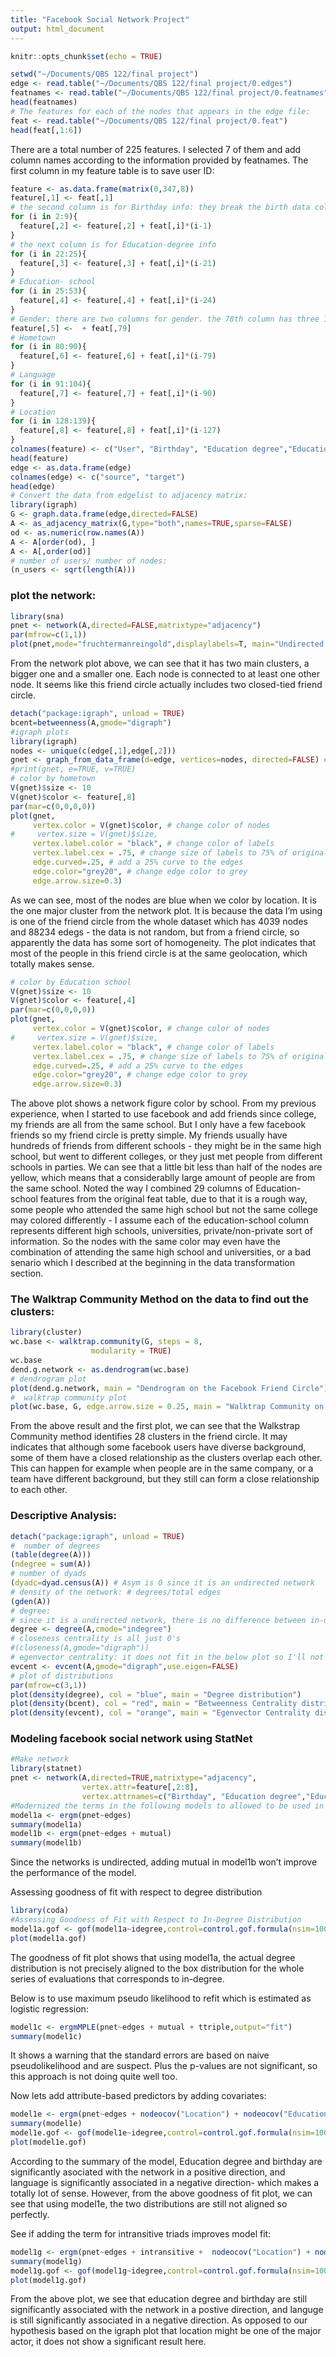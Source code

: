 ```yaml
---
title: "Facebook Social Network Project"
output: html_document
---
```


```r
knitr::opts_chunk$set(echo = TRUE)
```

```r
setwd("~/Documents/QBS 122/final project")
edge <- read.table("~/Documents/QBS 122/final project/0.edges")
featnames <- read.table("~/Documents/QBS 122/final project/0.featnames")
head(featnames)
# The features for each of the nodes that appears in the edge file:
feat <- read.table("~/Documents/QBS 122/final project/0.feat")
head(feat[,1:6])
```


There are a total number of 225 features. I selected 7 of them and add column names according to the information provided by featnames. The first column in my feature table is to save user ID:
```r
feature <- as.data.frame(matrix(0,347,8))
feature[,1] <- feat[,1]
# the second column is for Birthday info: they break the birth data column into 7 columns, I guess it's for different months. Here I will use numbers from 1 to 7 to represent different birthday info
for (i in 2:9){
  feature[,2] <- feature[,2] + feat[,i]*(i-1)
}
# the next column is for Education-degree info
for (i in 22:25){
  feature[,3] <- feature[,3] + feat[,i]*(i-21)
}
# Education- school
for (i in 25:53){
  feature[,4] <- feature[,4] + feat[,i]*(i-24)
}
# Gender: there are two columns for gender. the 78th column has three 1's and all the left are 0's. The 79th column has around half and half. I assume the 79th column indicates the biological gender = psycological gender, while the 78th means more complicated including transgender. So here I'll just use 79th column:
feature[,5] <-  + feat[,79]
# Hometown
for (i in 80:90){
  feature[,6] <- feature[,6] + feat[,i]*(i-79)
}
# Language
for (i in 91:104){
  feature[,7] <- feature[,7] + feat[,i]*(i-90)
}
# Location
for (i in 128:139){
  feature[,8] <- feature[,8] + feat[,i]*(i-127)
}
colnames(feature) <- c("User", "Birthday", "Education degree","Education School","Gender", "Hometown","Languages","Location")
head(feature)
edge <- as.data.frame(edge)
colnames(edge) <- c("source", "target")
head(edge)
# Convert the data from edgelist to adjacency matrix:
library(igraph)
G <- graph.data.frame(edge,directed=FALSE)
A <- as_adjacency_matrix(G,type="both",names=TRUE,sparse=FALSE)
od <- as.numeric(row.names(A))
A <- A[order(od), ]
A <- A[,order(od)]
# number of users/ number of nodes:
(n_users <- sqrt(length(A)))
```

### plot the network:
```r
library(sna)
pnet <- network(A,directed=FALSE,matrixtype="adjacency")
par(mfrow=c(1,1))
plot(pnet,mode="fruchtermanreingold",displaylabels=T, main="Undirected Facebook Friends Network")
```
From the network plot above, we can see that it has two main clusters, a bigger one and a smaller one. Each node is connected to at least one other node. It seems like this friend circle actually includes two closed-tied friend circle.


```r
detach("package:igraph", unload = TRUE)
bcent=betweenness(A,gmode="digraph")
#igraph plots
library(igraph)
nodes <- unique(c(edge[,1],edge[,2]))
gnet <- graph_from_data_frame(d=edge, vertices=nodes, directed=FALSE) #Make graph object
#print(gnet, e=TRUE, v=TRUE)
# color by hometown
V(gnet)$size <- 10
V(gnet)$color <- feature[,8]
par(mar=c(0,0,0,0))
plot(gnet,
     vertex.color = V(gnet)$color, # change color of nodes
#     vertex.size = V(gnet)$size,
     vertex.label.color = "black", # change color of labels
     vertex.label.cex = .75, # change size of labels to 75% of original size
     edge.curved=.25, # add a 25% curve to the edges
     edge.color="grey20", # change edge color to grey
     edge.arrow.size=0.3)
```
As we can see, most of the nodes are blue when we color by location. It is the one major cluster from the network plot. It is because the data I'm using is one of the friend circle from the whole dataset which has 4039 nodes and 88234 edegs - the data is not random, but from a friend circle, so apparently the data has some sort of homogeneity. The plot indicates that most of the people in this friend circle is at the same geolocation, which totally makes sense. 


```r
# color by Education school
V(gnet)$size <- 10
V(gnet)$color <- feature[,4]
par(mar=c(0,0,0,0))
plot(gnet,
     vertex.color = V(gnet)$color, # change color of nodes
#     vertex.size = V(gnet)$size,
     vertex.label.color = "black", # change color of labels
     vertex.label.cex = .75, # change size of labels to 75% of original size
     edge.curved=.25, # add a 25% curve to the edges
     edge.color="grey20", # change edge color to grey
     edge.arrow.size=0.3)
```
The above plot shows a network figure color by school. From my previous experience, when I started to use facebook and add friends since college, my friends are all from the same school. But I only have a few facebook friends so my friend circle is pretty simple. My friends usually have hundreds of friends from different schools - they might be in the same high school, but went to different colleges, or they just met people from different schools in parties. We can see that a little bit less than half of the nodes are yellow, which means that a considerablly large amount of people are from the same school. Noted the way I combined 29 columns of Education-school features from the original feat table, due to that it is a rough way, some people who attended the same high school but not the same college may colored differently - I assume each of the education-school column represents different high schools, universities, private/non-private sort of information. So the nodes with the same color may even have the combination of attending the same high school and universities, or a bad senario which I described at the beginning in the data transformation section.


### The Walktrap Community Method on the data to find out the clusters:
```r
library(cluster)
wc.base <- walktrap.community(G, steps = 8,
                  modularity = TRUE)
wc.base
dend.g.network <- as.dendrogram(wc.base)
# dendrogram plot
plot(dend.g.network, main = "Dendrogram on the Facebook Friend Circle")
#  walktrap community plot
plot(wc.base, G, edge.arrow.size = 0.25, main = "Walktrap Community on the Facebook Friend Circle")
```
From the above result and the first plot, we can see that the Walkstrap Community method identifies 28 clusters in the friend circle. It may indicates that although some facebook users have diverse background, some of them have a closed relationship as the clusters overlap each other. This can happen for example when people are in the same company, or a team have different background, but they still can form a close relationship to each other.


### Descriptive Analysis:
```r
detach("package:igraph", unload = TRUE) 
#  number of degrees
(table(degree(A)))
(ndegree = sum(A))
# number of dyads
(dyadc=dyad.census(A)) # Asym is 0 since it is an undirected network
# density of the network: # degrees/total edges
(gden(A)) 
# degree:
# since it is a undirected network, there is no difference between in-degree and out-degree. 
degree <- degree(A,cmode="indegree") 
# closeness centrality is all just 0's
#(closeness(A,gmode="digraph"))
# egenvector centrality: it does not fit in the below plot so I'll not plot the egen distribution
evcent <- evcent(A,gmode="digraph",use.eigen=FALSE)
# plot of distributions
par(mfrow=c(3,1))
plot(density(degree), col = "blue", main = "Degree distribution")
plot(density(bcent), col = "red", main = "Betweenness Centrality distribution")
plot(density(evcent), col = "orange", main = "Egenvector Centrality distribution")
```

### Modeling facebook social network using StatNet
```r
#Make network
library(statnet)
pnet <- network(A,directed=TRUE,matrixtype="adjacency",
                vertex.attr=feature[,2:8],
                vertex.attrnames=c("Birthday", "Education degree","Education School","Gender", "Hometown","Languages","Location"))
#Modernized the terms in the following models to allowed to be used in short course
model1a <- ergm(pnet~edges)
summary(model1a)
model1b <- ergm(pnet~edges + mutual)
summary(model1b)
```
Since the networks is undirected, adding mutual in model1b won't improve the performance of the model.

Assessing goodness of fit with respect to degree distribution
```r
library(coda)
#Assessing Goodness of Fit with Respect to In-Degree Distribution
model1a.gof <- gof(model1a~idegree,control=control.gof.formula(nsim=100),verbose=T)
plot(model1a.gof)
```
The goodness of fit plot shows that using model1a, the actual degree distribution is not precisely aligned to the box distribution for the whole series of evaluations that corresponds to in-degree.


Below is to use maximum pseudo likelihood to refit which is estimated as logistic regression:
```r
model1c <- ergmMPLE(pnet~edges + mutual + ttriple,output="fit")
summary(model1c)
```
It shows a warning that the standard errors are based on naive pseudolikelihood and are suspect. Plus the p-values are not significant, so this approach is not doing quite well too.


Now lets add attribute-based predictors by adding covariates:
```r
model1e <- ergm(pnet~edges + nodeocov("Location") + nodeocov("Education degree") + nodeocov("Languages") + nodeocov("Birthday") + nodeocov("Hometown") + nodematch("Gender",diff=T))
summary(model1e)
model1e.gof <- gof(model1e~idegree,control=control.gof.formula(nsim=100),verbose=T)
plot(model1e.gof)
```
According to the summary of the model, Education degree and birthday are significantly asociated with the network in a positive direction, and language is significantly associated in a negative direction- which makes a totally lot of sense. However, from the above goodness of fit plot, we can see that using model1e, the two distributions are still not aligned so perfectly.

See if adding the term for intransitive triads improves model fit:
```r
model1g <- ergm(pnet~edges + intransitive +  nodeocov("Location") + nodeocov("Education degree") + nodeocov("Languages") + nodeocov("Birthday") + nodeocov("Hometown") + nodematch("Gender",diff=T))
summary(model1g)
model1g.gof <- gof(model1g~idegree,control=control.gof.formula(nsim=100),verbose=F)
plot(model1g.gof)
```
From the above plot, we see that education degree and birthday are still significantly associated with the network in a postive direction, and languge is still significantly associated in a negative direction. As opposed to our hypothesis based on the igraph plot that location might be one of the major actor, it does not show a significant result here. 
